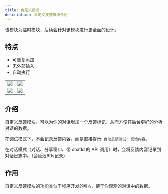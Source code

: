 ```yaml
---
title: 自定义反馈
description: 自定义反馈模块介绍
---
```


该模块为临时模块，后续会针对该模块进行更全面的设计。

## 特点

- 可重复添加
- 无外部输入
- 自动执行


|                       |                       |
| --------------------- | --------------------- |
| ![](/imgs/customfeedback1.jpg) | ![](/imgs/customfeedback2.jpg) |
| ![](/imgs/customfeedback3.jpg) | ![](/imgs/customfeedback4.jpg) |


## 介绍

自定义反馈模块，可以为你的对话增加一个反馈标记，从而方便在后台更好的分析对话的数据。

在调试模式下，不会记录反馈内容，而是直接提示: `自动反馈测试: 反馈内容`。

在对话模式（对话、分享窗口、带 chatId 的 API 调用）时，会将反馈内容记录到对话日志中。（会延迟60s记录）

## 作用

自定义反馈模块的功能类似于程序开发的`埋点`，便于你观测的对话中的数据。
